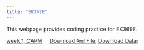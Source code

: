 ```yaml
---
title: "EK369E"
---
```


This webpage provides coding practice for EK369E. 

[week 1, CAPM](w1.html) &nbsp;&nbsp;&nbsp;  [Download `Rmd` File](w1.rmd); [Download Data](https://github.com/my1396/EK369E/tree/main/data);


